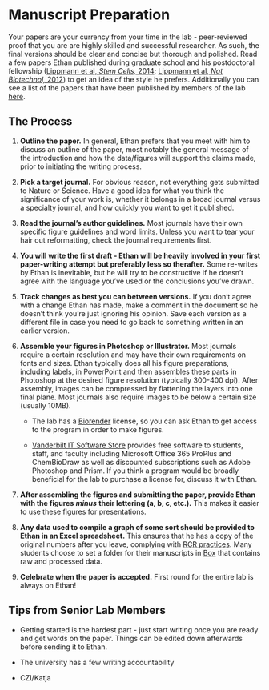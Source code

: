 # Manuscript Preparation 
Your papers are your currency from your time in the lab - peer-reviewed proof that you are are highly skilled and successful researcher. As such, the final versions should be clear and concise but thorough and polished. Read a few papers Ethan published during graduate school and his postdoctoral fellowship ([Lippmann et al, *Stem Cells,* 2014](https://stemcellsjournals-onlinelibrary-wiley-com.proxy.library.vanderbilt.edu/doi/full/10.1002/stem.1622); [Lippmann et al, *Nat Biotechnol,* 2012](https://www-nature-com.proxy.library.vanderbilt.edu/articles/nbt.2247)) to get an idea of the style he prefers. Additionally you can see a list of the papers that have been published by members of the lab [here](http://www.lippmannlab.com/publications).

## The Process

1. **Outline the paper.** In general, Ethan prefers that you meet with him to discuss an outline of the paper, most notably the general message of the introduction and how the data/figures will support the claims made, prior to initiating the writing process. 

2. **Pick a target journal.** For obvious reason, not everything gets submitted to Nature or Science. Have a good idea for what you think the significance of your work is, whether it belongs in a broad journal versus a specialty journal, and how quickly you want to get it published. 

3. **Read the journal's author guidelines.** Most journals have their own specific figure guidelines and word limits. Unless you want to tear your hair out reformatting, check the journal requirements first. 

4. **You will write the first draft - Ethan will be heavily involved in your first paper-writing attempt but preferably less so therafter.** Some re-writes by Ethan is inevitable, but he will try to be constructive if he doesn't agree with the language you've used or the conclusions you've drawn. 

5. **Track changes as best you can between versions.** If you don't agree with a change Ethan has made, make a comment in the document so he doesn't think you're just ignoring his opinion. Save each version as a different file in case you need to go back to something written in an earlier version. 

6. **Assemble your figures in Photoshop or Illustrator.** Most journals require a certain resolution and may have their own requirements on fonts and sizes. Ethan typically does all his figure preparations, including labels, in PowerPoint and then assembles these parts in Photoshop at the desired figure resolution (typically 300-400 dpi). After assembly, images can be compressed by flattening the layers into one final plane. Most journals also require images to be below a certain size (usually 10MB). 
    
    - The lab has a [Biorender](https://biorender.com/) license, so you can ask Ethan to get access to the program in order to make figures.
    
    - [Vanderbilt IT Software Store](https://it.vanderbilt.edu/software-store/index.php) provides free software to students, staff, and faculty including Microsoft Office 365 ProPlus and ChemBioDraw as well as discounted subscriptions such as Adobe Photoshop and Prism. If you think a program would be broadly beneficial for the lab to purchase a license for, discuss it with Ethan. 

7. **After assembling the figures and submitting the paper, provide Ethan with the figures** ***minus*** **their lettering (a, b, c, etc.).** This makes it easier to use these figures for presentations. 

8. **Any data used to compile a graph of some sort should be provided to Ethan in an Excel spreadsheet.** This ensures that he has a copy of the original numbers after you leave, complying with [RCR practices](#RCR). Many students choose to set a folder for their manuscripts in [Box](http://vanderbilt.box.com/) that contains raw and processed data.

9. **Celebrate when the paper is accepted.** First round for the entire lab is always on Ethan!

## Tips from Senior Lab Members

- Getting started is the hardest part - just start writing once you are ready and get words on the paper. Things can be edited down afterwards before sending it to Ethan. 

- The university has a few writing accountability 

- CZI/Katja 

